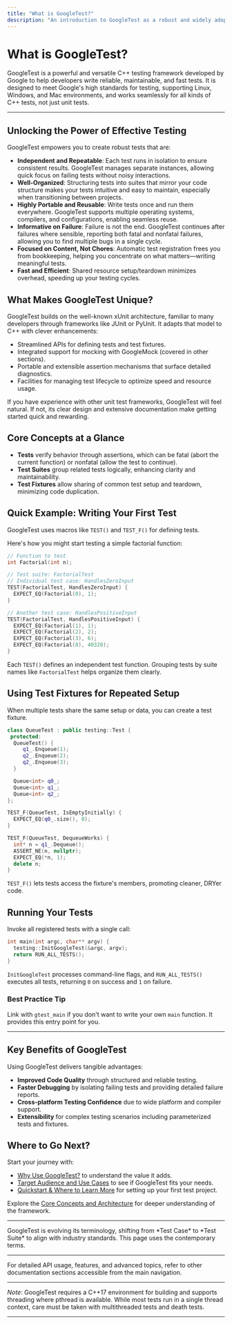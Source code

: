 ```yaml
---
title: "What is GoogleTest?"
description: "An introduction to GoogleTest as a robust and widely adopted C++ testing framework from Google, explaining its mission, origins, and the unique value it brings to modern software engineering. This page positions GoogleTest as a unifying framework for both unit testing and mocking (through integrated GoogleMock) and describes how it fits into diverse C++ workflows."
---
```


# What is GoogleTest?

GoogleTest is a powerful and versatile C++ testing framework developed by Google to help developers write reliable, maintainable, and fast tests. It is designed to meet Google's high standards for testing, supporting Linux, Windows, and Mac environments, and works seamlessly for all kinds of C++ tests, not just unit tests.

---

## Unlocking the Power of Effective Testing

GoogleTest empowers you to create robust tests that are:

- **Independent and Repeatable**: Each test runs in isolation to ensure consistent results. GoogleTest manages separate instances, allowing quick focus on failing tests without noisy interactions.
- **Well-Organized**: Structuring tests into suites that mirror your code structure makes your tests intuitive and easy to maintain, especially when transitioning between projects.
- **Highly Portable and Reusable**: Write tests once and run them everywhere. GoogleTest supports multiple operating systems, compilers, and configurations, enabling seamless reuse.
- **Informative on Failure**: Failure is not the end. GoogleTest continues after failures where sensible, reporting both fatal and nonfatal failures, allowing you to find multiple bugs in a single cycle.
- **Focused on Content, Not Chores**: Automatic test registration frees you from bookkeeping, helping you concentrate on what matters—writing meaningful tests.
- **Fast and Efficient**: Shared resource setup/teardown minimizes overhead, speeding up your testing cycles.


## What Makes GoogleTest Unique?

GoogleTest builds on the well-known xUnit architecture, familiar to many developers through frameworks like JUnit or PyUnit. It adapts that model to C++ with clever enhancements:

- Streamlined APIs for defining tests and test fixtures.
- Integrated support for mocking with GoogleMock (covered in other sections).
- Portable and extensible assertion mechanisms that surface detailed diagnostics.
- Facilities for managing test lifecycle to optimize speed and resource usage.

If you have experience with other unit test frameworks, GoogleTest will feel natural. If not, its clear design and extensive documentation make getting started quick and rewarding.

## Core Concepts at a Glance

- **Tests** verify behavior through assertions, which can be fatal (abort the current function) or nonfatal (allow the test to continue).
- **Test Suites** group related tests logically, enhancing clarity and maintainability.
- **Test Fixtures** allow sharing of common test setup and teardown, minimizing code duplication.

## Quick Example: Writing Your First Test

GoogleTest uses macros like `TEST()` and `TEST_F()` for defining tests.

Here's how you might start testing a simple factorial function:

```cpp
// Function to test
int Factorial(int n);  

// Test suite: FactorialTest
// Individual test case: HandlesZeroInput
TEST(FactorialTest, HandlesZeroInput) {
  EXPECT_EQ(Factorial(0), 1);
}

// Another test case: HandlesPositiveInput
TEST(FactorialTest, HandlesPositiveInput) {
  EXPECT_EQ(Factorial(1), 1);
  EXPECT_EQ(Factorial(2), 2);
  EXPECT_EQ(Factorial(3), 6);
  EXPECT_EQ(Factorial(8), 40320);
}
```

Each `TEST()` defines an independent test function. Grouping tests by suite names like `FactorialTest` helps organize them clearly.

## Using Test Fixtures for Repeated Setup

When multiple tests share the same setup or data, you can create a test fixture.

```cpp
class QueueTest : public testing::Test {
 protected:
  QueueTest() {
     q1_.Enqueue(1);
     q2_.Enqueue(2);
     q2_.Enqueue(3);
  }

  Queue<int> q0_;
  Queue<int> q1_;
  Queue<int> q2_;
};

TEST_F(QueueTest, IsEmptyInitially) {
  EXPECT_EQ(q0_.size(), 0);
}

TEST_F(QueueTest, DequeueWorks) {
  int* n = q1_.Dequeue();
  ASSERT_NE(n, nullptr);
  EXPECT_EQ(*n, 1);
  delete n;
}
```

`TEST_F()` lets tests access the fixture's members, promoting cleaner, DRYer code.

## Running Your Tests

Invoke all registered tests with a single call:

```cpp
int main(int argc, char** argv) {
  testing::InitGoogleTest(&argc, argv);
  return RUN_ALL_TESTS();
}
```

`InitGoogleTest` processes command-line flags, and `RUN_ALL_TESTS()` executes all tests, returning `0` on success and `1` on failure.

### Best Practice Tip

Link with `gtest_main` if you don't want to write your own `main` function. It provides this entry point for you.

---

## Key Benefits of GoogleTest

Using GoogleTest delivers tangible advantages:

- **Improved Code Quality** through structured and reliable testing.
- **Faster Debugging** by isolating failing tests and providing detailed failure reports.
- **Cross-platform Testing Confidence** due to wide platform and compiler support.
- **Extensibility** for complex testing scenarios including parameterized tests and fixtures.

## Where to Go Next?

Start your journey with:

- [Why Use GoogleTest?](/overview/welcome-introduction/value-proposition) to understand the value it adds.
- [Target Audience and Use Cases](/overview/welcome-introduction/who-should-use) to see if GoogleTest fits your needs.
- [Quickstart & Where to Learn More](/overview/integration-adoption/quickstart) for setting up your first test project.

Explore the [Core Concepts and Architecture](/overview/core-concepts-architecture/architecture-overview) for deeper understanding of the framework.

---

<Note>
GoogleTest is evolving its terminology, shifting from *Test Case* to *Test Suite* to align with industry standards. This page uses the contemporary terms.
</Note>

---

For detailed API usage, features, and advanced topics, refer to other documentation sections accessible from the main navigation.

---

*Note*: GoogleTest requires a C++17 environment for building and supports threading where pthread is available. While most tests run in a single thread context, care must be taken with multithreaded tests and death tests.

---